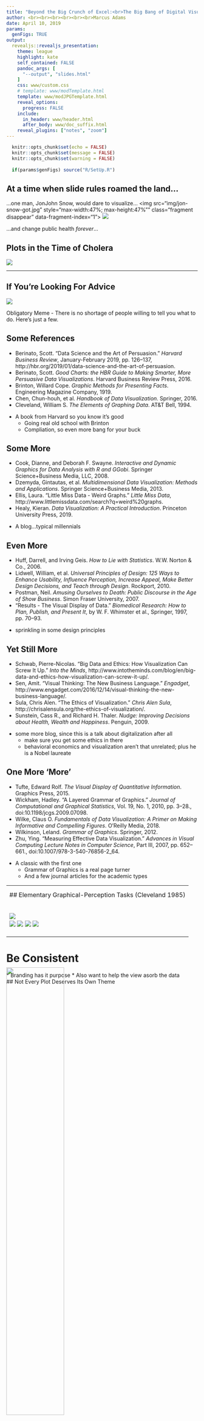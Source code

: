 ```yaml
---
title: "Beyond the Big Crunch of Excel:<br>The Big Bang of Digital Visualizations"
author: <br><br><br><br><br><br>Marcus Adams
date: April 10, 2019
params:
  genFigs: TRUE
output: 
  revealjs::revealjs_presentation:
    theme: league
    highlight: kate
    self_contained: FALSE
    pandoc_args: [
      "--output", "slides.html"
    ]
    css: www/custom.css
    # template: www/modTemplate.html
    template: www/modJPGTemplate.html
    reveal_options:
      progress: FALSE
    include:
      in_header: www/header.html
      after_body: www/doc_suffix.html
    reveal_plugins: ["notes", "zoom"]
---
```


```r
  knitr::opts_chunk$set(echo = FALSE)
  knitr::opts_chunk$set(message = FALSE)
  knitr::opts_chunk$set(warning = FALSE)
  
  if(params$genFigs) source("R/SetUp.R")
```


<section class="titleslide level1">

<h1>At a time when slide rules roamed the land...</h1>

<p class="fragment fade-up" data-fragment-index="0">
  ...one man, 
	<span class="fragment strike-red" data-fragment-index="1">Jon</span><span 
		class="fragment insert-right" data-fragment-index="1">John</span>
	Snow, would dare to visualize...
  <img src="img/jon-snow-got.jpg" style="max-width:47%; max-height:47%"" class="fragment disappear" data-fragment-index="1">
  <img src="img/john-snow.jpg" class="fragment appear" style="max-width:47%; max-height:47%" data-fragment-index="1">
</p>


<p class="fragment fade-up" data-fragment-index="3">
  ...and change public health *forever*...
</p>

## Plots in the Time of Cholera

![](img/snow_map.png){style="max-width:65%; max-height:65%"}
</section>

-------------------------------------------------------------------------------

<section class="titleslide level1">
<h1>If You're Looking For Advice</h1>

![](img/obligatory-meme.png)

<aside class="notes">
  Obligatory Meme - There is no shortage of people willing to tell you what to do. Here's just a few.
</aside>

## Some References

* Berinato, Scott. “Data Science and the Art of Persuasion.” *Harvard Business Review*, January-February 2019, pp. 126–137, http://hbr.org/2019/01/data-science-and-the-art-of-persuasion.
* Berinato, Scott. *Good Charts: the HBR Guide to Making Smarter, More Persuasive Data Visualizations*. Harvard Business Review Press, 2016.
* Brinton, Willard Cope. *Graphic Methods for Presenting Facts*. Engineering Magazine Company, 1919.
* Chen, Chun-houh, et al. *Handbook of Data Visualization*. Springer, 2016.
* Cleveland, William S. *The Elements of Graphing Data*. AT&T Bell, 1994.

<aside class="notes">
  * A book from Harvard so you know it's good
  * Going real old school with Brinton
  * Compliation, so even more bang for your buck
</aside>

## Some More

* Cook, Dianne, and Deborah F. Swayne. *Interactive and Dynamic Graphics for Data Analysis with R and GGobi*. Springer Science+Business Media, LLC, 2008.
* Dzemyda, Gintautas, et al. *Multidimensional Data Visualization: Methods and Applications*. Springer Science+Business Media, 2013.
* Ellis, Laura. “Little Miss Data - Weird Graphs.” *Little Miss Data*, http://www.littlemissdata.com/search?q=weird%20graphs.
* Healy, Kieran. *Data Visualization: A Practical Introduction*. Princeton University Press, 2019.

<aside class="notes">
  * A blog...typical millennials
</aside>

## Even More

* Huff, Darrell, and Irving Geis. *How to Lie with Statistics*. W.W. Norton & Co., 2006.
* Lidwell, William, et al. *Universal Principles of Design: 125 Ways to Enhance Usability, Influence Perception, Increase Appeal, Make Better Design Decisions, and Teach through Design*. Rockport, 2010.
* Postman, Neil. *Amusing Ourselves to Death: Public Discourse in the Age of Show Business*. Simon Fraser University, 2007.
* “Results - The Visual Display of Data.” *Biomedical Research: How to Plan, Publish, and Present It*, by W. F. Whimster et al., Springer, 1997, pp. 70–93.

<aside class="notes">
  * sprinkling in some design principles
</aside>

## Yet Still More

* Schwab, Pierre-Nicolas. “Big Data and Ethics: How Visualization Can Screw It Up.” *Into the Minds*, http://www.intotheminds.com/blog/en/big-data-and-ethics-how-visualization-can-screw-it-up/.
* Sen, Amit. “Visual Thinking: The New Business Language.” *Engadget*, http://www.engadget.com/2016/12/14/visual-thinking-the-new-business-language/.
* Sula, Chris Alen. “The Ethics of Visualization.” *Chris Alen Sula*, http://chrisalensula.org/the-ethics-of-visualization/.
* Sunstein, Cass R., and Richard H. Thaler. *Nudge: Improving Decisions about Health, Wealth and Happiness*. Penguin, 2009.

<aside class="notes">
  * some more blog, since this is a talk about digitalization after all
  * make sure you get some ethics in there
  * behavioral economics and visualization aren't that unrelated; plus he is a Nobel laureate
</aside>

## One More 'More'
* Tufte, Edward Rolf. *The Visual Display of Quantitative Information*. Graphics Press, 2015.
* Wickham, Hadley. “A Layered Grammar of Graphics.” *Journal of Computational and Graphical Statistics*, Vol. 19, No. 1, 2010, pp. 3–28., doi:10.1198/jcgs.2009.07098.
* Wilke, Claus O. *Fundamentals of Data Visualization: A Primer on Making Informative and Compelling Figures*. O'Reilly Media, 2018.
* Wilkinson, Leland. *Grammar of Graphics*. Springer, 2012.
* Zhu, Ying. “Measuring Effective Data Visualization.” *Advances in Visual Computing Lecture Notes in Computer Science*, Part III, 2007, pp. 652–661., doi:10.1007/978-3-540-76856-2_64.

<aside class="notes">
  * A classic with the first one
  * Grammar of Graphics is a real page turner
  * And a few journal articles for the academic types
</aside>

</section>

-------------------------------------------------------------------------------
<h1>Be Purposeful</h1>
<section class="titleslide level1" data-background-color="#586638">
## Philosophical Considerations

![](img/LRBrain.png){class="noframe"}

<aside class="notes">
  * Not left and right brain as logical vs creative
  * Iain McGilchrist describes it differently
    + left as narrowly, detailed focused
    + right as broadly, vigilant 
  * Use both, but use an analogy
  * Visualizations bridge individual results to trends
  * Management/reviewers don't know all the details of your experiment 
</aside>

## Pragmatic Considerations

```r
  if(params$genFigs) source("R/RunCharts.R")
```

<img src="img/BaseCtrlChart.png" class="noframe spcchart fragment disappear" data-fragment-index="0">
<span class="fragment disappear" data-fragment-index="1")>
  <img src="img/CtrlChartWRelease.png" class="noframe spcchart fragment appear" data-fragment-index="0">
</span>
<img src="img/cqaDistribution.png" style="width: 70%" class="noframe fragment appear" data-fragment-index="1">

<aside class="notes">
  * Remember what you are trying to assess
  * don't become distracted
  * If it's a statistical control chart, don't put on specs. 
    + Use a histogram
</aside>

</section>

-------------------------------------------------------------------------------
<h1>Be Deliberate</h1>
<section class="titleslide level1" data-background-color="#2288a8">

<aside class="notes">
  * Data only speaks for itself with the voice you give it.
</aside>

## Elementary Graphical-Perception Tasks (Cleveland 1985)

<div class="row">
  <div class="column", style="font-size: 90%">
  1. Position Along Common Axis
  1. Position on Identical, Nonaligned Scales
  1. Length
  1. Angle
  1. Slope
  1. Area
  1. Volume/Density/Color Saturation
  1. Color Hue
  </div>
  
  <div class="column">
  
  <span class="fragment disappear" data-fragment-index="0">
  <br><img class="noframe" src="img/04-vizTasks.png" >
  </span>
  <span class="fragment appear" data-fragment-index="0">
  <br><span class="fragment disappear" data-fragment-index="1">
  <img class="noframe" src="img/03-vizTasks.png">
  </span></span>
  <span class="fragment appear" data-fragment-index="1">
  <img src="img/01-vizTasks.png" class="noframe viztask fragment disappear" data-fragment-index="2"/>
  </span>
  <span class="fragment appear" data-fragment-index="2">
  <img src="img/02-vizTasks.png" class="noframe viztask fragment disappear" data-fragment-index="3"/>
  </span>
  <span class="fragment appear" data-fragment-index="3">
  <img src="img/05-vizTasks.png" class="noframe viztask fragment appear" data-fragment-index="3"/>
  </span>
  
  </div>

<aside class="notes">
  * One consideration
  * Other design principles
    + optimize data to ink ratio
    + accessibility (color blindness)
    + aesthetic-usability effect
      - review vs. final
</aside>

</section>

-------------------------------------------------------------------------------
<h1>Be Consistent</h1>
<section class="titleslide level1"" data-background-color="#ecbd8b">

<aside class="notes">
  * Branding has it purpose
  * Also want to help the view asorb the data
</aside>

## Not Every Plot Deserves Its Own Theme

<img src="img/BaseCtrlChart.png" class = "noframe" style="width: 55%; margin: -4.8vw 0 0 0;">

<img src="img/jmpCtrlChart.png" class = "noframe" style="width: 55%; margin: -5vw 0 0 0;">

<aside class="notes">
  * Don't make your reader constantly relearn mappings
  * Prefer the minimal, but keep to norms
    + Yellow and green aren't actually bad
</aside>

</section>

-------------------------------------------------------------------------------
<h1>Then There Was Excel...</h1>
<section class="titleslide level1">
  ![](img/Clippy_Excel.png)
<aside class="notes">
  * Excel chart wizard allowed us to make visualizations faster and easier than before
  * But instead of using this to perfect visualizations, we used it to bypass design
</aside>

-------------------------------------------------------------------------------
![](img/3dBar.jpg){style="border: 0px; width: 607px; height: 328px" alt="These defaults are not ok..."}
<div style="font-size: 1.5em;">*"That's an appropriate <br>use of a 3D bar chart"*</div>
<div style="font-size: 1.25em" class="fragment fade-up">---No One Ever</div>
<aside class="notes">
  Plenty of tirades just a Google search away, but a quote that's sort of the epitome of my , let's say, objections
  
  * Gray flood fill is just excess ink
  * Generally against grid lines
  * Perspective unnecessary and misleading - the values are 1:5
</aside>

</section>

-------------------------------------------------------------------------------
<h1 class="darkoutline">Welcome to a Digital World</h1>
<section class="titleslide level1" data-background="img/binary-globe.jpg">

<aside class="notes">
  * Excel can do many things
    + And be do use it for many things
    + We just don't tend to use it for what it's good at (data entry, reactive programming)
    + Recent years have brought explosion of new/better digital tools 
  * Excel was a large step forward, and mainly exhibited first digitalization benefit
</aside>

</section>

-------------------------------------------------------------------------------

<section class="titleslide level1">

<h1>Digital Production</h1>

<aside class="notes">
  * Two Approaches Enter, One Approach Leaves
  * Digital Visualizations are inherently Digitally Produced
  * Not just digital producing static assets
  	+ e.g. digital printing has helped with late stage customization
  	+ think type setting vs. printers as we know them now
  * Digital Production has it's pitfalls
  	+ Where we need to remember our design principles
  * Digital Visualizations have more capabilities/advantages
  	+ Requires viewing on a digital medium
  	+ Sets the stage for reproducibility, traceability, automatic updates
</aside>

</section>

-------------------------------------------------------------------------------

<section class="titleslide level1">
<h1>The Digital Triad of Power</h1>

<aside class="notes">
  Taken from Thomas Lin Pedersen
  
  * Static Viz
  * Interactive Viz
  * Motion Viz
</aside>

## Static Digital Visualizations

<aside class="notes">
  * Different formats - SVG allows scaling (first principles of visualizations)
  * Transferable (send a link not copy)
  * Include by Reference (need to discussion around data integrity)
  * Combinations
</aside>

## Interactive Visualizations

## Motion Visualizations

## Multi-Modal

</section>

-------------------------------------------------------------------------------

<section class="titleslide level1">
<h1>Not Just For Camping Equipment</h1>

<div class="row">

  <div class="column" style="text-align: left; padding: 7vw 0 0 0; font-size: 155%;">
  
  <i class="fragment insert-right far fa-clone" data-fragment-index="0"></i> 
  <span class="faText"> R 
  <span class="fragment insert-left" data-fragment-index="0">- Reproducible
  </span></span>
  
  <i class="fragment insert-right fas fa-expand-arrows-alt" data-fragment-index="1"></i>
  <span class="faText"> E 
  <span class="fragment fade-left" data-fragment-index="1">- Extensible
  </span></span>
  
  <i class="fragment insert-right fas fa-network-wired" data-fragment-index="2"></i>
  <span class="faText"> I 
  <span class="fragment insert-left" data-fragment-index="2">- Integratable
  </span></span>
  
  </div>
  
  <div class="column">
  
  <i class="fas fa-campground fragment disappear" style="font-size: 800%; padding: 7vw 0 0 0; "data-fragment-index="2"></i>
  <i class="fas fa-laptop-code fragment appear" style="font-size: 800%; padding: 7vw 0 0 0;" data-fragment-index="2"></i>
  
  </div>
  
</div>

<aside class="notes">
Need an acronym, after all this is a pharma conference<br>
Sets the stage (not inherent) for

  * Reproducible research and reports 
    + Automated or real time updates
    + Traceability
  * Extensibile 
    + Beauty of open source
    + Different views, same content
  * Integratable (creating this word)
    + Google Lighthouse, Analytics (mobile app), git 
    + Reusable (iframe)
    + Scripts to assess data integrity/GxP practices?
  
</aside>

</section>

--------------------------------------

<section class="titleslide level1" data-background="img/Star-Sky.jpg">

<blockquote class="single-quote" style="text-shadow: 2px 2px 2px #000000; background: rgba(255, 255, 255, 0.2);">
Computers have enabled people to make more mistakes faster than almost any invention in history, with the possible exception of tequila and handguns.<br>
--- Mitch Ratcliffe
</blockquote>

<aside class="notes">

  * Start With Design Principles
  * Move Beyond Excel Defaults
  * Expand Use of Digital Media
  
</aside>

</section>

--------------------------------------

<section class="titleslide level1" data-background="img/Star-Sky.jpg">

<div style="text-align: left; padding: 4em 0 0 0;">
  <h2>Marcus Adams</h2>
  <h4>Blog (coming soon):
    <a href="datainprogress.com/blog">datainprogress.com</a>
  </h4>
  <h4>Twitter:
    <a href="https://twitter.com/mtotheadams">@MtotheAdams</a>
    </h4>
  <h4>Github: 
    <a href="https://github.com/adamsma">github.com/adamsma</a>
  </h4>
  <h4>Slides: 
    <a href="https://adamsma.github.io/FDAPQRI2019/">adamsma.github.io/FDAPQRI2019/</a>
  </h4>
</div>
</section>